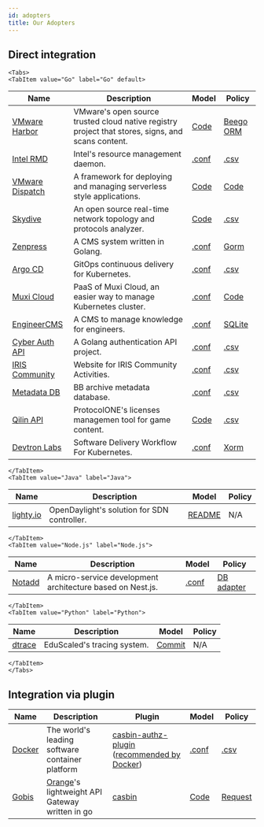 ```yaml
---
id: adopters
title: Our Adopters
---
```



## Direct integration

```mdx-code-block
<Tabs>
<TabItem value="Go" label="Go" default>
```

Name | Description | Model | Policy
----|----|----|----
[VMware Harbor](https://github.com/goharbor/harbor) | VMware's open source trusted cloud native registry project that stores, signs, and scans content. | [Code](https://github.com/goharbor/harbor/blob/master/src/pkg/permission/evaluator/rbac/casbin.go#L24-L44) | [Beego ORM](https://github.com/goharbor/harbor/blob/master/src/replication/dao/policy.go#L24-L26)
[Intel RMD](https://github.com/intel/rmd) | Intel's resource management daemon. | [.conf](https://github.com/intel/rmd/blob/master/etc/rmd/acl/url/model.conf) | [.csv](https://github.com/intel/rmd/blob/master/etc/rmd/acl/url/policy.csv)
[VMware Dispatch](https://github.com/vmware/dispatch) | A framework for deploying and managing serverless style applications. | [Code](https://github.com/vmware/dispatch/blob/master/pkg/identity-manager/handlers.go#L46-L55) | [Code](https://github.com/vmware/dispatch/blob/master/pkg/identity-manager/handlers_test.go#L35-L45)
[Skydive](https://github.com/skydive-project/skydive) | An open source real-time network topology and protocols analyzer. | [Code](https://github.com/skydive-project/skydive/blob/master/config/config.go#L136-L140) | [.csv](https://github.com/skydive-project/skydive/blob/master/rbac/policy.csv)
[Zenpress](https://github.com/insionng/zenpress) | A CMS system written in Golang. | [.conf](https://github.com/insionng/zenpress/blob/master/content/config/rbac_model.conf) | [Gorm](https://github.com/insionng/zenpress/blob/master/model/user.go#L53-L77)
[Argo CD](https://github.com/argoproj/argo-cd) | GitOps continuous delivery for Kubernetes. | [.conf](https://github.com/argoproj/argo-cd/blob/master/util/rbac/model.conf) | [.csv](https://github.com/argoproj/argo-cd/blob/master/util/rbac/builtin-policy.csv)
[Muxi Cloud](https://github.com/muxiyun/Mae) | PaaS of Muxi Cloud, an easier way to manage Kubernetes cluster. | [.conf](https://github.com/muxiyun/Mae/blob/master/conf/casbinmodel.conf) | [Code](https://github.com/muxiyun/Mae/blob/master/pkg/casbin/initPolicy.go#L21-L95)
[EngineerCMS](https://github.com/3xxx/EngineerCMS) | A CMS to manage knowledge for engineers. | [.conf](https://github.com/3xxx/EngineerCMS/blob/master/conf/rbac_model.conf) | [SQLite](https://github.com/3xxx/EngineerCMS/blob/master/database/engineer.db)
[Cyber Auth API](https://github.com/CyberlifeCN/cyber-auth-api) | A Golang authentication API project. | [.conf](https://github.com/CyberlifeCN/cyber-auth-api/blob/master/conf/authz_model.conf) | [.csv](https://github.com/CyberlifeCN/cyber-auth-api/blob/master/conf/authz_policy.csv)
[IRIS Community](https://github.com/irisnet/iris-community) | Website for IRIS Community Activities. | [.conf](https://github.com/irisnet/iris-community/blob/master/authz/authz_model.conf) | [.csv](https://github.com/irisnet/iris-community/blob/master/authz/authz_policy.csv)
[Metadata DB](https://github.com/Bnei-Baruch/mdb) | BB archive metadata database. | [.conf](https://github.com/Bnei-Baruch/mdb/blob/master/data/permissions_model.conf) | [.csv](https://github.com/Bnei-Baruch/mdb/blob/master/data/permissions_policy.csv)
[Qilin API](https://github.com/ProtocolONE/qilin.api) | ProtocolONE's licenses managemen tool for game content. | [Code](https://github.com/ProtocolONE/rbac/blob/master/model.go) | [.csv](https://github.com/ProtocolONE/rbac/tree/master/conf)
[Devtron Labs](https://github.com/devtron-labs/devtron) | Software Delivery Workflow For Kubernetes. | [.conf](https://github.com/devtron-labs/devtron/blob/main/auth_model.conf) | [Xorm](https://github.com/devtron-labs/devtron/blob/main/internal/casbin/Adapter.go)

```mdx-code-block
</TabItem>
<TabItem value="Java" label="Java">
```

Name | Description | Model | Policy
----|----|----|----
[lighty.io](https://github.com/PantheonTechnologies/lighty-core) | OpenDaylight's solution for SDN controller. | [README](https://github.com/PantheonTechnologies/lighty-core/blob/6f2ceaae6a68e08c96d14d2fa8ee060ad9f61606/lighty-examples/lighty-controller-springboot-netconf/README.md#security) | N/A

```mdx-code-block
</TabItem>
<TabItem value="Node.js" label="Node.js">
```

Name | Description | Model | Policy
----|----|----|----
[Notadd](https://github.com/notadd/notadd) | A micro-service development architecture based on Nest.js. | [.conf](https://github.com/notadd/notadd/blob/e58d0a0cf5d691c3fe20170e94cdd8e2c627abd4/apps/nest-upms/src/casbin/rbac_model.conf) | [DB adapter](https://github.com/notadd/notadd/blob/e58d0a0cf5d691c3fe20170e94cdd8e2c627abd4/apps/nest-upms/src/casbin/adapter.ts)

```mdx-code-block
</TabItem>
<TabItem value="Python" label="Python">
```

Name | Description | Model | Policy
----|----|----|----
[dtrace](https://github.com/EduScaled/dtrace) | EduScaled's tracing system. | [Commit](https://github.com/EduScaled/dtrace/commit/6e8d6b52ec2fa120e8ad63f84a4aecc3eae14c02) | N/A

```mdx-code-block
</TabItem>
</Tabs>
```


## Integration via plugin

Name | Description | Plugin | Model | Policy
----|----|----|----|----
[Docker](https://github.com/docker/docker) | The world's leading software container platform | [casbin-authz-plugin](https://github.com/casbin/casbin-authz-plugin) ([recommended by Docker](https://docs.docker.com/engine/extend/legacy_plugins/#authorization-plugins)) | [.conf](https://github.com/casbin/casbin-authz-plugin/blob/master/examples/basic_model.conf) | [.csv](https://github.com/casbin/casbin-authz-plugin/blob/master/examples/basic_policy.csv)
[Gobis](https://github.com/orange-cloudfoundry/gobis) | [Orange](https://github.com/orange-cloudfoundry)'s lightweight API Gateway written in go | [casbin](https://github.com/orange-cloudfoundry/gobis-middlewares/tree/master/casbin) | [Code](https://github.com/orange-cloudfoundry/gobis-middlewares/blob/master/casbin/model.go#L52-L65) | [Request](https://github.com/orange-cloudfoundry/gobis-middlewares/blob/master/casbin/adapter.go#L46-L64)
